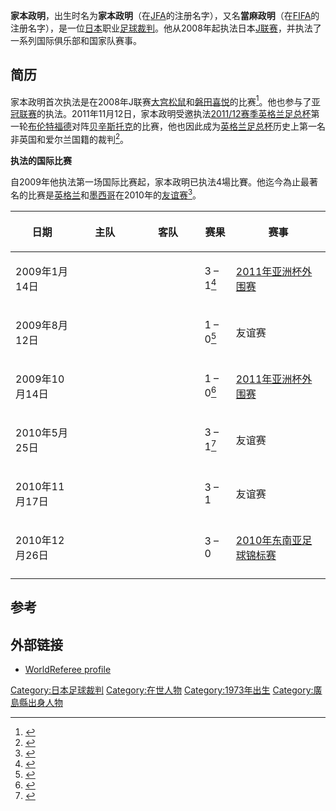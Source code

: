 {{infobox Football official
|                name = 當麻政明
|               image = 
|            fullname = 
|         dateofbirth = 1973年6月2日
|         cityofbirth = [[广岛县|广岛县]][[福山市|福山市]]
|      countryofbirth = [[日本|日本]]
|         dateofdeath = 
|         cityofdeath = 
|      countryofdeath = 
|     otheroccupation = 
|               years = 2006 - 今 <br> 2008 - 今
|              league = [[日本職業足球乙級聯賽|J2联赛]]<br>[[J联赛|J联赛]]
|                role = [[球證|球證]] <br> [[球證|球證]]
|  internationalyears = 2009 - 今
|       confederation = [[FIFA|FIFA]]
|   internationalrole = [[球證|球證]]
}}
'''家本政明'''，出生时名为'''家本政明'''（在[[日本足球协会|JFA]]的注册名字），又名'''當麻政明'''（在[[FIFA|FIFA]]的注册名字），是一位[[日本|日本]]职业[[足球裁判|足球裁判]]。他从2008年起执法日本[[J联赛|J联赛]]，并执法了一系列国际俱乐部和国家队赛事。

==简历==

家本政明首次执法是在2008年J联赛[[大宫松鼠|大宫松鼠]]和[[磐田喜悦|磐田喜悦]]的比赛<ref>{{cite web|url=http://www.football-lineups.com/match/32124/|title=J-League 2008 Matchday 16|date=July 12, 2008|publisher=Football Lineups|accessdate=17 September 2010|archive-date=2012-06-14|archive-url=https://web.archive.org/web/20120614033241/http://www.football-lineups.com/match/32124/|dead-url=no}}</ref>。他也参与了[[亚冠联赛|亚冠联赛]]的执法。2011年11月12日，家本政明受邀执法[[2011/12赛季英格兰足总杯|2011/12赛季英格兰足总杯]]第一轮[[布伦特福德足球俱乐部|布伦特福德]]对阵[[贝辛斯托克足球俱乐部|贝辛斯托克]]的比赛，他也因此成为[[英格兰足总杯|英格兰足总杯]]历史上第一名非英国和爱尔兰国籍的裁判<ref>{{cite news |url=http://www.guardian.co.uk/football/2011/nov/11/misaaki-toma-fa-cup-referee-brentford |work=The Guardian |title=Japan's Masaaki Toma to be first foreign FA Cup referee at Brentford |date=11 November 2011 |accessdate=11 November 2011 |archive-date=2011-11-14 |archive-url=https://web.archive.org/web/20111114040619/http://www.guardian.co.uk/football/2011/nov/11/misaaki-toma-fa-cup-referee-brentford |dead-url=no }}</ref>。

'''执法的国际比赛'''

自2009年他执法第一场国际比赛起，家本政明已执法4場比賽。他迄今為止最著名的比赛是[[英格蘭國家足球隊|英格兰]]和[[墨西哥國家足球隊|墨西哥]]在2010年的[[友谊赛|友谊赛]]<ref>{{cite web|url=http://soccernet.espn.go.com/report?id=290429&cc=3436|title=More work to do for Lions|date=May 25, 2010|publisher=ESPN|accessdate=17 September 2010|archive-date=2012-10-23|archive-url=https://web.archive.org/web/20121023135036/http://soccernet.espn.go.com/report?id=290429&cc=3436|dead-url=no}}</ref>。 

{| class="wikitable" style="text-align:center; font-size:95%;width:85%; text-align:left"
|-
!width=20%|日期
!width=20%|主队
!width=20%|客队
!width=10%|赛果
!width=50%|赛事
|-
|2009年1月14日
|{{fb|Vietnam}}
|{{fb|Lebanon}}
|3 – 1<ref>{{cite web|url=http://www.the-afc.com/en/component/joomleague/?view=report&compID=242&matchId=1875|title=Vietnam v Lebanon|date=January 14, 2009|publisher=AFC|accessdate=17 September 2010|archive-date=2009-06-27|archive-url=https://web.archive.org/web/20090627074848/http://www.the-afc.com/en/component/joomleague/?view=report&compID=242&matchId=1875|dead-url=no}}</ref>
|[[2011年亚洲杯外围赛|2011年亚洲杯外围赛]]
|-
|2009年8月12日
|{{fb|South Korea}}
|{{fb|Paraguay}} 
|1 – 0<ref>{{cite web|url=http://www.football-lineups.com/match/56606/|title=South Korea v Paraguay|date=August 12, 2009|publisher=Football Lineups|accessdate=17 September 2010|archive-date=2012-06-14|archive-url=https://web.archive.org/web/20120614033254/http://www.football-lineups.com/match/56606/|dead-url=no}}</ref>
|友谊赛
|-
|2009年10月14日
|{{fb|Australia}}
|{{fb|Oman}}
|1 – 0<ref>{{cite web|url=http://www.brisbanetimes.com.au/sport/australia-beat-oman-10-20091014-gxga.html|title=Australia beat Oman 1-0|date=October 14, 2009|publisher=Brisbane Times|accessdate=17 September 2010|archive-date=2012-10-05|archive-url=https://web.archive.org/web/20121005194217/http://www.brisbanetimes.com.au/sport/australia-beat-oman-10-20091014-gxga.html|dead-url=no}}</ref>
|[[2011年亚洲杯外围赛|2011年亚洲杯外围赛]]
|-
|2010年5月25日
|{{fb|England}} 
|{{fb|Mexico}}
|3 – 1<ref>{{cite web|url=http://www.guardian.co.uk/football/2010/may/24/england-mexico-international-friendly|title=England win but Fabio Capello finds more questions than answers|date=May 25, 2010|publisher=The Guardian|accessdate=17 September 2010|archive-date=2010-05-27|archive-url=https://web.archive.org/web/20100527055621/http://www.guardian.co.uk/football/2010/may/24/england-mexico-international-friendly|dead-url=no}}</ref>
|友谊赛
|-
|2010年11月17日
|{{fb|Poland}} 
|{{fb|Ivory Coast}} 
|3 – 1
|友谊赛
|-
|2010年12月26日
|{{fb|Malaysia}} 
|{{fb|Indonesia}} 
|3 – 0
|[[2010年东南亚足球锦标赛|2010年东南亚足球锦标赛]]
|-
|}

==参考==
{{reflist}}

==外部链接==
* [http://worldreferee.com/site/copy.php?linkID=1291&linkType=referee&contextType=bio WorldReferee profile]{{Wayback|url=http://worldreferee.com/site/copy.php?linkID=1291&linkType=referee&contextType=bio |date=20110902155445 }}

[[Category:日本足球裁判|Category:日本足球裁判]]
[[Category:在世人物|Category:在世人物]]
[[Category:1973年出生|Category:1973年出生]]
[[Category:廣島縣出身人物|Category:廣島縣出身人物]]